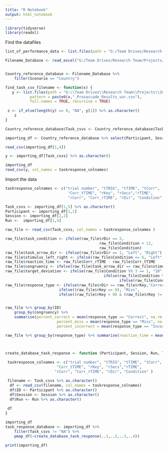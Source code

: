 ```yaml
---
title: "R Notebook"
output: html_notebook
---
```


```r
library(tidyverse)
library(readxl)
```


Find the datafiles

```r

list_of_performance_data <- list.files(path = "G:/Team Drives/Research Team/Projects/2018 Driving Sim Reproducibility/4_Analysis_Saccades/Task Response Data", recursive = TRUE, full.names = TRUE)

Filename_Database <- read_excel("G:/Team Drives/Research Team/Projects/2018 Driving Sim Reproducibility/File Reference Database.xlsx", sheet = 1)


Country_reference_database <- Filename_Database %>% 
    filter(Scenario == "Country")

find_task_csv_filename <- function(x) {
   y <- list.files(path = "G:\\Team Drives\\Research Team\\Projects\\2018 Driving Sim Reproducibility\\4_Analysis_Saccades\\Task Response Data", 
           pattern = paste0(x,"_Prosaccade_Results_var.csv"), 
           full.names = TRUE, recursive = TRUE)
  
 z <- if_else(length(y) == 0, "NA", y[1]) %>% as.character()
    z
}

Country_reference_database$Task_csvs <- Country_reference_database$Task_Pattern %>% lapply(find_task_csv_filename) %>% as.character()

importing_df <- Country_reference_database %>% select(Participant, Session, Run, Task_csvs)

read_csv(importing_df[1,4])

y <- importing_df[Task_csvs] %>% as.character()

importing_df
read_csv(y, col_names = taskresponse_colnames)
```

Import the data

```r


taskresponse_colnames <- c("trial number", "tTRIG", "tTIME", "tCorr", 
                            "Corr_tTIME", "rKey", "rSecs","rTIME", 
                            "rCorr", "Corr_rTIME", "rDir", "Condition" )

Task_csvs <- importing_df[1,5] %>% as.character()
Participant <- importing_df[1,1]
Session <- importing_df[1,2]
Run <-  importing_df[1,4]

raw_file <- read_csv(Task_csvs, col_names = taskresponse_colnames )

raw_file$task_condition <- ifelse(raw_file$rDir == 2,
                                          raw_file$Condition + 12, 
                                          raw_file$Condition)
raw_file$task_arrow_dir <- ifelse(raw_file$rDir == 1, "Left", "Right")
raw_file$stimulus_left_right <- ifelse(raw_file$Condition <= 6, "Left", "Right")
raw_file$reaction_time <- raw_file$Corr_rTIME - raw_file$Corr_tTIME
raw_file$congruency <- ifelse(raw_file$task_arrow_dir == raw_file$stimulus_left_right, "Congruent", "Incongruent")
raw_file$target_deviation <- ifelse(raw_file$Condition %% 3 == 1, "10", 
                                            ifelse(raw_file$Condition %% 3 == 2, "25",
                                                   ifelse(raw_file$Condition %% 3 == 0, "35", NA))) %>% as.numeric()
raw_file$response_type <- ifelse(raw_file$rDir == raw_file$rKey,"Correct",
                        ifelse((raw_file$rKey == 0), "Miss",
                        ifelse((raw_file$rKey > 0) & (raw_file$rKey != raw_file$rDir),"Incorrect", NA)))


raw_file %>% group_by(ID)
    group_by(congruency) %>% 
    summarise(percent_correct = mean(response_type == "Correct", na.rm = TRUE), 
                       percent_miss = mean(response_type == "Miss", na.rm = TRUE),
                       percent_incorrect = mean(response_type == "Incorrect", na.rm = TRUE))

raw_file %>% group_by(response_type) %>% summarise(reaction_time = mean(reaction_time, na.rm = TRUE))



create_database_task_response <- function (Participant, Session, Run, Task_csvs) {
   
 taskresponse_colnames <- c("trial number", "tTRIG", "tTIME", "tCorr", 
                       "Corr_tTIME", "rKey", "rSecs","rTIME", 
                      "rCorr", "Corr_rTIME", "rDir", "Condition" )

 filename <- Task_csvs %>% as.character()   
  df <- read_csv(filename, col_names = taskresponse_colnames)
  df$ID <- Participant %>% as.character()
  df$Session <- Session %>% as.character()
  df$Run <- Run %>% as.character()
  
 df
}

importing_df 
task_response_database <- importing_df %>% 
    filter(Task_csvs != "NA") %>%
    pmap_df(~create_database_task_response(..1,..2,..3,..4))

print(importing_df)

```


